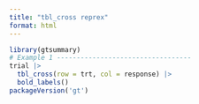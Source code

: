 ```yaml
---
title: "tbl_cross reprex"
format: html
---
```


```r
library(gtsummary)
# Example 1 ----------------------------------
trial |>
  tbl_cross(row = trt, col = response) |>
  bold_labels()
packageVersion('gt')
```
